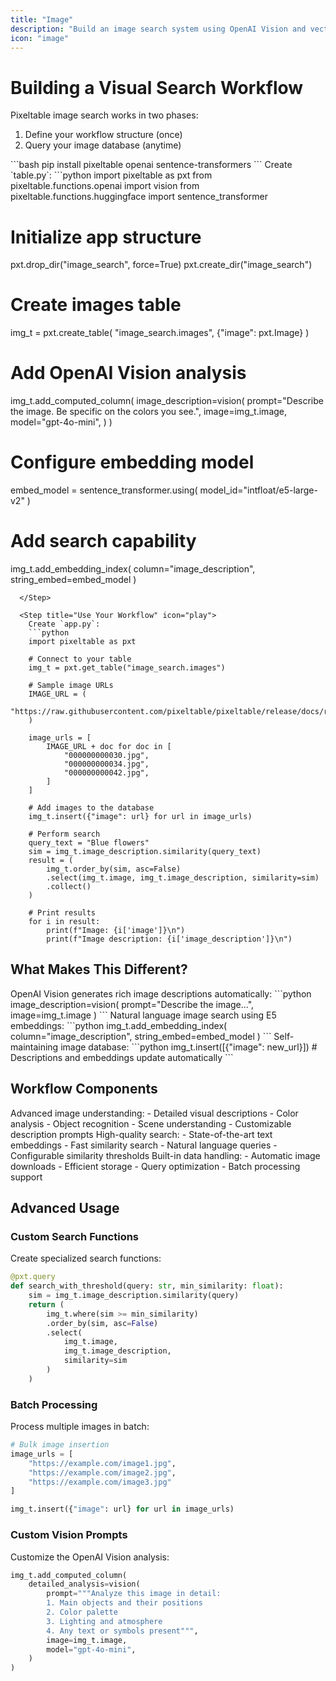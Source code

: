 ```yaml
---
title: "Image"
description: "Build an image search system using OpenAI Vision and vector embeddings"
icon: "image"
---
```


# Building a Visual Search Workflow

Pixeltable image search works in two phases:
1. Define your workflow structure (once)
2. Query your image database (anytime)

<Steps>
  <Step title="Install Dependencies">
    ```bash
    pip install pixeltable openai sentence-transformers
    ```
  </Step>

  <Step title="Define Your Workflow" icon="wand-magic-sparkles">
    Create `table.py`:
    ```python
  import pixeltable as pxt
  from pixeltable.functions.openai import vision
  from pixeltable.functions.huggingface import sentence_transformer

  # Initialize app structure
  pxt.drop_dir("image_search", force=True)
  pxt.create_dir("image_search")

  # Create images table
  img_t = pxt.create_table(
      "image_search.images", 
      {"image": pxt.Image}
  )

  # Add OpenAI Vision analysis
  img_t.add_computed_column(
      image_description=vision(
          prompt="Describe the image. Be specific on the colors you see.",
          image=img_t.image,
          model="gpt-4o-mini",
      )
  )

  # Configure embedding model
  embed_model = sentence_transformer.using(
      model_id="intfloat/e5-large-v2"
  )

  # Add search capability
  img_t.add_embedding_index(
      column="image_description", 
      string_embed=embed_model
  )
```
  </Step>

  <Step title="Use Your Workflow" icon="play">
    Create `app.py`:
    ```python
    import pixeltable as pxt

    # Connect to your table
    img_t = pxt.get_table("image_search.images")

    # Sample image URLs
    IMAGE_URL = (
        "https://raw.githubusercontent.com/pixeltable/pixeltable/release/docs/resources/images/"
    )

    image_urls = [
        IMAGE_URL + doc for doc in [
            "000000000030.jpg",
            "000000000034.jpg",
            "000000000042.jpg",
        ]
    ]

    # Add images to the database
    img_t.insert({"image": url} for url in image_urls)

    # Perform search
    query_text = "Blue flowers"
    sim = img_t.image_description.similarity(query_text)
    result = (
        img_t.order_by(sim, asc=False)
        .select(img_t.image, img_t.image_description, similarity=sim)
        .collect()
    )

    # Print results
    for i in result:
        print(f"Image: {i['image']}\n")
        print(f"Image description: {i['image_description']}\n")
```
  </Step>
</Steps>

## What Makes This Different?

<CardGroup cols={1}>
  <Card title="AI Vision" icon="eye">
    OpenAI Vision generates rich image descriptions automatically:
    ```python
    image_description=vision(
        prompt="Describe the image...",
        image=img_t.image
    )
    ```
  </Card>

  <Card title="Vector Search" icon="magnifying-glass">
    Natural language image search using E5 embeddings:
    ```python
    img_t.add_embedding_index(
        column="image_description",
        string_embed=embed_model
    )
    ```
  </Card>

  <Card title="Auto-updating" icon="arrows-rotate">
    Self-maintaining image database:
    ```python
    img_t.insert([{"image": new_url}])
    # Descriptions and embeddings update automatically
    ```
  </Card>
</CardGroup>

## Workflow Components

<AccordionGroup>
  <Accordion title="OpenAI Vision" icon="robot">
    Advanced image understanding:
    - Detailed visual descriptions
    - Color analysis
    - Object recognition
    - Scene understanding
    - Customizable description prompts
  </Accordion>

  <Accordion title="E5 Embeddings" icon="network-wired">
    High-quality search:
    - State-of-the-art text embeddings
    - Fast similarity search
    - Natural language queries
    - Configurable similarity thresholds
  </Accordion>

  <Accordion title="Data Management" icon="database">
    Built-in data handling:
    - Automatic image downloads
    - Efficient storage
    - Query optimization
    - Batch processing support
  </Accordion>
</AccordionGroup>

## Advanced Usage

### Custom Search Functions

Create specialized search functions:

```python
@pxt.query
def search_with_threshold(query: str, min_similarity: float):
    sim = img_t.image_description.similarity(query)
    return (
        img_t.where(sim >= min_similarity)
        .order_by(sim, asc=False)
        .select(
            img_t.image,
            img_t.image_description,
            similarity=sim
        )
    )
```

### Batch Processing

Process multiple images in batch:

```python
# Bulk image insertion
image_urls = [
    "https://example.com/image1.jpg",
    "https://example.com/image2.jpg",
    "https://example.com/image3.jpg"
]

img_t.insert({"image": url} for url in image_urls)
```

### Custom Vision Prompts

Customize the OpenAI Vision analysis:

```python
img_t.add_computed_column(
    detailed_analysis=vision(
        prompt="""Analyze this image in detail:
        1. Main objects and their positions
        2. Color palette
        3. Lighting and atmosphere
        4. Any text or symbols present""",
        image=img_t.image,
        model="gpt-4o-mini",
    )
)
```